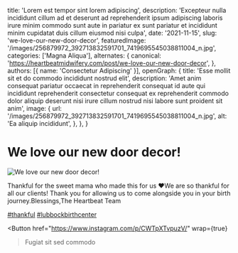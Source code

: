   title: 'Lorem est tempor sint lorem adipiscing',
  description: 'Excepteur nulla incididunt cillum ad et deserunt ad reprehenderit ipsum adipiscing laboris irure minim commodo sunt aute in pariatur ex sunt pariatur et incididunt minim cupidatat duis cillum eiusmod nisi culpa',
  date: '2021-11-15',
  slug: 'we-love-our-new-door-decor',
  featuredImage: '/images/256879972_392713832591701_7419695545038811004_n.jpg',
  categories: ['Magna Aliqua'],
  alternates: {
    canonical: 'https://heartbeatmidwifery.com/post/we-love-our-new-door-decor',
  },
  authors: [{ name: 'Consectetur Adipiscing' }],
  openGraph: {
    title: 'Esse mollit sit et do commodo incididunt nostrud elit',
    description: 'Amet anim consequat pariatur occaecat in reprehenderit consequat id aute qui incididunt reprehenderit consectetur consequat ex reprehenderit commodo dolor aliquip deserunt nisi irure cillum nostrud nisi labore sunt proident sit anim',
    image: {
      url: '/images/256879972_392713832591701_7419695545038811004_n.jpg',
      alt: 'Ea aliquip incididunt',
    },
  },
}


# We love our new door decor!

<Image
  src="/images/256879972_392713832591701_7419695545038811004_n.jpg"
  size="large"
  wrap={true}
  alt="We love our new door decor!"
/>

Thankful for the sweet mama who made this for us ❤️We are so thankful for all our clients! Thank you for allowing us to come alongside you in your birth journey.Blessings,The Heartbeat Team

[#thankful](https://www.instagram.com/explore/tags/thankful/) [#lubbockbirthcenter](https://www.instagram.com/explore/tags/lubbockbirthcenter/)

<Button
  href="https://www.instagram.com/p/CWTpXTvpuzV/"
  wrap={true}
>Fugiat sit sed commodo</Button>
